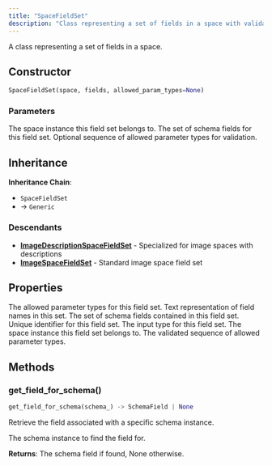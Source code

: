 ```yaml
---
title: "SpaceFieldSet"
description: "Class representing a set of fields in a space with validation and type management"
---
```


A class representing a set of fields in a space.

## Constructor

```python
SpaceFieldSet(space, fields, allowed_param_types=None)
```

### Parameters

<ParamField path="space" type="Space" required>
The space instance this field set belongs to.
</ParamField>

<ParamField path="fields" type="set[SchemaField]" required>
The set of schema fields for this field set.
</ParamField>

<ParamField path="allowed_param_types" type="Sequence[type] | None" default="None">
Optional sequence of allowed parameter types for validation.
</ParamField>

## Inheritance

**Inheritance Chain**: 
- `SpaceFieldSet` 
- → `Generic`

### Descendants

- [**ImageDescriptionSpaceFieldSet**](/reference/dsl/space/image_space_field_set) - Specialized for image spaces with descriptions
- [**ImageSpaceFieldSet**](/reference/dsl/space/image_space_field_set) - Standard image space field set

## Properties

<ParamField path="allowed_param_types" type="Sequence[type] | None">
The allowed parameter types for this field set.
</ParamField>

<ParamField path="field_names_text" type="Sequence[str]">
Text representation of field names in this set.
</ParamField>

<ParamField path="fields" type="set[SchemaField]">
The set of schema fields contained in this field set.
</ParamField>

<ParamField path="fields_id" type="str">
Unique identifier for this field set.
</ParamField>

<ParamField path="input_type" type="type[SIT]">
The input type for this field set.
</ParamField>

<ParamField path="space" type="Space">
The space instance this field set belongs to.
</ParamField>

<ParamField path="validated_allowed_param_types" type="Sequence[type]">
The validated sequence of allowed parameter types.
</ParamField>

## Methods

### get_field_for_schema()

```python
get_field_for_schema(schema_) -> SchemaField | None
```

Retrieve the field associated with a specific schema instance.

<ParamField path="schema_" type="Any" required>
The schema instance to find the field for.
</ParamField>

**Returns**: The schema field if found, None otherwise.